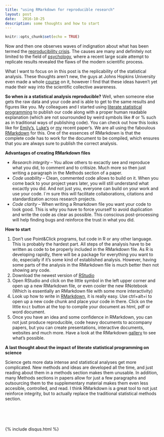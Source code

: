 ```yaml
---
title: "using RMarkdown for reproducible research"
layout: post
date:   2016-10-25 
description: some thoughts and how to start
---
```


```r
knitr::opts_chunk$set(echo = TRUE)
```

Now and then one observes waves of indignation about what has been termed the [reproducibility crisis](https://en.wikipedia.org/wiki/Replication_crisis). The causes are many and definitely not limited to the field of [psychology](http://science.sciencemag.org/content/349/6251/aac4716), where a recent large scale
attempt to replicate results revealed the flaws of the modern scientific process. 

What I want to focus on in this post is the replicability of the statistical analysis. These thoughts
aren't new, the guys at Johns Hopkins University even made a whole [course](https://www.coursera.org/learn/reproducible-research) on it, however I find that these ideas haven't yet made their way into the scientific collective awareness.

**So when *is* a statistical analysis reproducible?** Well, when someone else gets the raw data and your
code and is able to get to the same results and figures like you. My colleagues and I started 
using [literate statistical programming](https://en.wikipedia.org/wiki/Literate_programming) to publish
our code along with a proper human readable explanation (which are not sourrounded by weird symbols like # or % such
as in traditional ways of publishing code). You can check out how this looks like for [Emily's](https://static-content.springer.com/esm/art%3A10.1186%2Fs13104-016-2209-x/MediaObjects/13104_2016_2209_MOESM1_ESM.html),
[Luke's](https://github.com/leberhartphillips/killdeer_foraging/blob/master/Rcode_Killdeer_foraging.pdf) or
[my](https://github.com/mastoffel/seal_chemical_fingerprints/blob/master/analysis_markdown.pdf)
recent paper's. We are all using the faboulous [RMarkdown](http://rmarkdown.rstudio.com/) for this. One of the essences of RMarkdown is that the complete code has to work for the document to be compiled, which ensures that you are always sure to publish the correct analysis.

**Advantages of creating RMarkdown files**

*  *Research integrity* -- You allow others to excactly see and reproduce what you did,
to comment and to critisize. Much more so then just writing a paragraph in the Methods section of a paper.
* *Code usability* -- Clean, commented code allows to build on it. When you come back to your project years later, 
you will still understand what excactly you did. And not just you, everyone can build on your 
work and use your code. I´m sure this will facilitate collaborations, citations and standardization
across research projects.
* *Code clarity* -- When writing a Rmarkdown file you want your code to look good. This is why you have to force yourself to avoid duplication and write the code as clear as possible. This conscious post-processing
will help finding bugs and reinforce the trust in what you did.

**How to start**

1. Don't use Point&Click programs, but code in R or any other language. This is probably the hardest part. All steps of the analysis have to be written as code to be properly included in the RMarkdown file. As R is developing rapidly, there will be a package for everything you want to do, especially if it's some kind of established analysis. However, having some parts of the analysis in the RMarkdown file is much better then not showing any code. 
2. Download the newest version of [RStudio](https://www.rstudio.com/)  
3. Open RStudio and click on the little symbol in the left upper corner and open up a new RMarkdown file, or even cooler the new RNotebook (Which is essentially an RMarkdown file with some more interactivity)
4. Look up how to write in [RMarkdown](http://rmarkdown.rstudio.com/lesson-1.html), it is really easy. Use ctrl+alt+i to open up a new code chunk and place your code in there. Click on the little `Knit` button at the top to compile your document as html, pdf or word document. 
5. Once you have an idea and some confidence in RMarkdown, you can not just produce reproducible, code heavy documents to accompany papers, but you can create presentations, interactive documents, websites and much more. Have a look at the RMarkdown [gallery](http://rmarkdown.rstudio.com/gallery.html) to see what's possible.


    
**A last thought about the impact of literate statistical programming on science**

Science gets more data intense and statistical analyses get more complicated. New methods and ideas are developed all the time, and just reading about them in a methods section makes them unusable. In addition, many Methods sections in papers allow for just a few paragraphs and outsourcing them to the supplementary material makes them even less accesible, controlled, and read. I think RMarkdown is a great tool to not just reinforce integrity, but to actually replace the traditional statistical methods section.

<br/><br/>
<br/><br/>
{% include disqus.html %}

